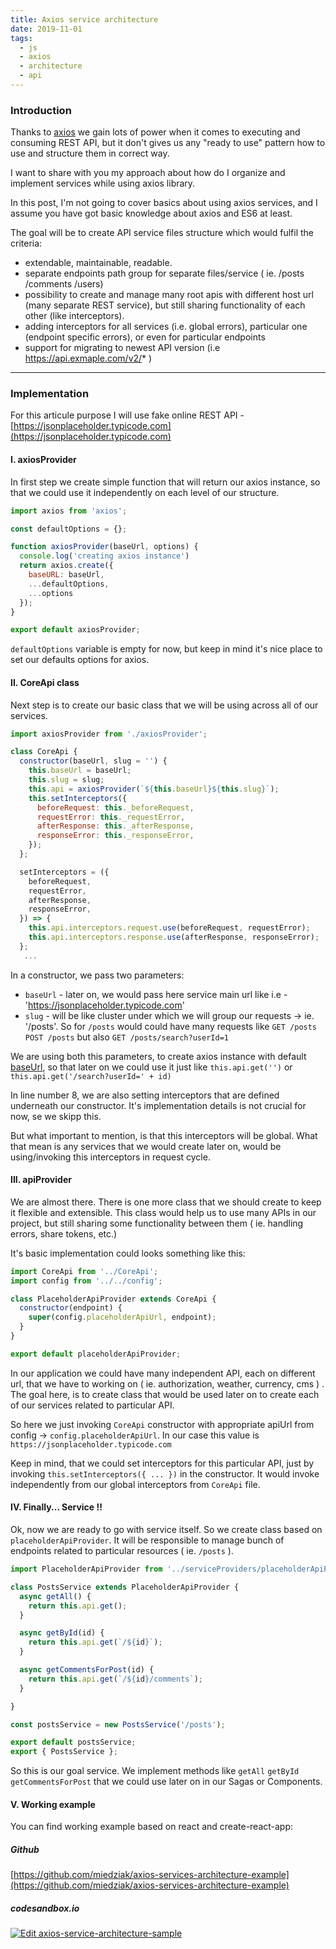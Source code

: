 ```yaml
---
title: Axios service architecture
date: 2019-11-01
tags:
  - js
  - axios
  - architecture
  - api
---
```


### Introduction
Thanks to [axios](https://github.com/axios/axios) we gain lots of power when it comes to executing and consuming REST API, but  it don't gives us  any "ready to use" pattern how to use and structure them in correct way.

I want to share with you my approach about how do I organize and implement services while using axios library.

In this post, I'm not going to cover basics about using axios services, and I assume you have got basic knowledge about axios and ES6 at least.

The goal will be to create API service files structure which would fulfil the criteria:

* extendable, maintainable, readable.
* separate endpoints path group for separate files/service ( ie. /posts /comments /users)
* possibility to create and manage many root apis with different host url (many separate REST service), but still sharing functionality of each other (like interceptors).
* adding interceptors for all services (i.e. global errors), particular one (endpoint specific errors), or even for particular endpoints
* support for migrating to newest API version (i.e https://api.exmaple.com/v2/* )

---
### Implementation

For this articule purpose I will use fake online REST API - [https://jsonplaceholder.typicode.com](https://jsonplaceholder.typicode.com)

#### I. axiosProvider

In first step we create simple function that will return our axios instance, so that we could use it independently on each level of our structure.

```js:title=src/api/axiosProvider.js
import axios from 'axios';

const defaultOptions = {};

function axiosProvider(baseUrl, options) {
  console.log('creating axios instance')
  return axios.create({
    baseURL: baseUrl,
    ...defaultOptions,
    ...options
  });
}

export default axiosProvider;
```

`defaultOptions` variable is empty for now, but keep in mind it's nice place to set our defaults options for axios.

#### II. CoreApi class

Next step is to create our basic class that we will be using across all of our services.

```js:title=src/api/CoreApi.js
import axiosProvider from './axiosProvider';

class CoreApi {
  constructor(baseUrl, slug = '') {
    this.baseUrl = baseUrl;
    this.slug = slug;
    this.api = axiosProvider(`${this.baseUrl}${this.slug}`);
    this.setInterceptors({
      beforeRequest: this._beforeRequest,
      requestError: this._requestError,
      afterResponse: this._afterResponse,
      responseError: this._responseError,
    });
  };

  setInterceptors = ({
    beforeRequest,
    requestError,
    afterResponse,
    responseError,
  }) => {
    this.api.interceptors.request.use(beforeRequest, requestError);
    this.api.interceptors.response.use(afterResponse, responseError);
  };
   ...
```

In a constructor, we pass two parameters:
- `baseUrl` - later on, we would pass here service main url like i.e - 'https://jsonplaceholder.typicode.com'
- `slug` - will be like cluster under which we will group our requests -> ie. '/posts'. So for `/posts` would could have many requests like `GET /posts` `POST /posts` but also `GET /posts/search?userId=1`

We are using both this parameters, to create axios instance with default [baseUrl](https://github.com/axios/axios#axioscreateconfig), so that later on we could use it just like `this.api.get('')` or `this.api.get('/search?userId=' + id)`

In line number 8, we are also setting interceptors that are defined underneath our constructor. It's implementation details is not crucial for now, se we skipp this.

But what important to mention, is that this interceptors will be global. What that mean is any services that we would create later on, would be using/invoking this interceptors in request cycle.

#### III. apiProvider

We are almost there. There is one more class that we should create to keep it flexible and extensible. This class would help us to use many APIs in our project, but still sharing some functionality between them ( ie. handling errors, share tokens, etc.)

It's basic implementation could looks something like this:

```js:title=src/api/serviceProviders/PlaceholderApiProvider.js
import CoreApi from '../CoreApi';
import config from '../../config';

class PlaceholderApiProvider extends CoreApi {
  constructor(endpoint) {
    super(config.placeholderApiUrl, endpoint);
  }
}

export default placeholderApiProvider;
```

In our application we could have many independent API, each on different url, that we have to working on ( ie. authorization, weather, currency, cms ) . The goal here, is to create class that would be used later on to create each of our services related to particular API.

So here we just invoking  `CoreApi` constructor with appropriate apiUrl from config -> `config.placeholderApiUrl`. In our case this value is `https://jsonplaceholder.typicode.com`

Keep in mind, that we could set interceptors for this particular API, just by invoking `this.setInterceptors({ ... })` in the constructor. It would invoke independently from our global interceptors from `CoreApi` file.

#### IV. Finally... Service !!

Ok, now we are ready to go with service itself. So we create class based on `placeholderApiProvider`.  It will be responsible to manage bunch of endpoints related to particular resources ( ie. `/posts` ).

```js:title=src/api/services/PostsService.js
import PlaceholderApiProvider from '../serviceProviders/placeholderApiProvider';

class PostsService extends PlaceholderApiProvider {
  async getAll() {
    return this.api.get();
  }

  async getById(id) {
    return this.api.get(`/${id}`);
  }

  async getCommentsForPost(id) {
    return this.api.get(`/${id}/comments`);
  }

}

const postsService = new PostsService('/posts');

export default postsService;
export { PostsService };
```

So this is our goal service. We implement methods like `getAll` `getById` `getCommentsForPost` that we could use later on in our Sagas or Components.

#### V. Working example

You can find working example based on react and create-react-app:

##### Github
[https://github.com/miedziak/axios-services-architecture-example](https://github.com/miedziak/axios-services-architecture-example)

##### codesandbox.io
[![Edit axios-service-architecture-sample](https://codesandbox.io/static/img/play-codesandbox.svg)](https://codesandbox.io/s/github/miedziak/axios-services-architecture-example/tree/master/?fontsize=14&hidenavigation=1&theme=dark)
